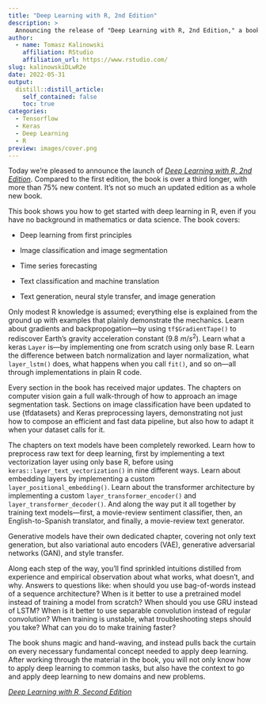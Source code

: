 ```yaml
---
title: "Deep Learning with R, 2nd Edition"
description: >
  Announcing the release of "Deep Learning with R, 2nd Edition," a book that shows you how to get started with deep learning in R.
author:
  - name: Tomasz Kalinowski
    affiliation: RStudio
    affiliation_url: https://www.rstudio.com/
slug: kalinowskiDLwR2e
date: 2022-05-31
output:
  distill::distill_article:
    self_contained: false
    toc: true
categories:
  - Tensorflow
  - Keras
  - Deep Learning
  - R
preview: images/cover.png
---
```


Today we're pleased to announce the launch of [*Deep Learning with R,
2nd Edition*](https://rstd.io/dlwr-2e). Compared to the first edition,
the book is over a third longer, with more than 75% new content. It's
not so much an updated edition as a whole new book.

This book shows you how to get started with deep learning in R, even if
you have no background in mathematics or data science. The book covers:

-   Deep learning from first principles

-   Image classification and image segmentation

-   Time series forecasting

-   Text classification and machine translation

-   Text generation, neural style transfer, and image generation

Only modest R knowledge is assumed; everything else is explained from
the ground up with examples that plainly demonstrate the mechanics.
Learn about gradients and backpropogation---by using `tf$GradientTape()`
to rediscover Earth's gravity acceleration constant (9.8 $m/s^2$). Learn
what a keras `Layer` is---by implementing one from scratch using only
base R. Learn the difference between batch normalization and layer
normalization, what `layer_lstm()` does, what happens when you call
`fit()`, and so on---all through implementations in plain R code.

Every section in the book has received major updates. The chapters on
computer vision gain a full walk-through of how to approach an image
segmentation task. Sections on image classification have been updated to
use {tfdatasets} and Keras preprocessing layers, demonstrating not just
how to compose an efficient and fast data pipeline, but also how to
adapt it when your dataset calls for it.

The chapters on text models have been completely reworked. Learn how to
preprocess raw text for deep learning, first by implementing a text
vectorization layer using only base R, before using
`keras::layer_text_vectorization()` in nine different ways. Learn about
embedding layers by implementing a custom
`layer_positional_embedding()`. Learn about the transformer architecture
by implementing a custom `layer_transformer_encoder()` and
`layer_transformer_decoder()`. And along the way put it all together by
training text models---first, a movie-review sentiment classifier, then,
an English-to-Spanish translator, and finally, a movie-review text
generator.

Generative models have their own dedicated chapter, covering not only
text generation, but also variational auto encoders (VAE), generative
adversarial networks (GAN), and style transfer.

Along each step of the way, you'll find sprinkled intuitions distilled
from experience and empirical observation about what works, what
doesn't, and why. Answers to questions like: when should you use
bag-of-words instead of a sequence architecture? When is it better to
use a pretrained model instead of training a model from scratch? When
should you use GRU instead of LSTM? When is it better to use separable
convolution instead of regular convolution? When training is unstable,
what troubleshooting steps should you take? What can you do to make
training faster?

The book shuns magic and hand-waving, and instead pulls back the curtain
on every necessary fundamental concept needed to apply deep learning.
After working through the material in the book, you will not only know
how to apply deep learning to common tasks, but also have the context to
go and apply deep learning to new domains and new problems.

[*Deep Learning with R, Second Edition*](https://rstd.io/dlwr-2e)
